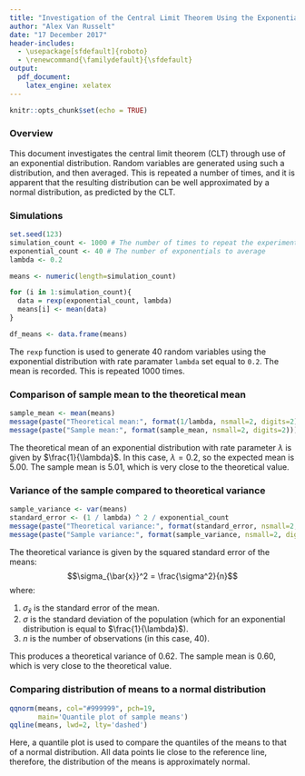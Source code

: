 ```yaml
---
title: "Investigation of the Central Limit Theorem Using the Exponential Distribution"
author: "Alex Van Russelt"
date: "17 December 2017"
header-includes:
  - \usepackage[sfdefault]{roboto}
  - \renewcommand{\familydefault}{\sfdefault}
output:
  pdf_document:
    latex_engine: xelatex
---
```


```r
knitr::opts_chunk$set(echo = TRUE)
```

### Overview
This document investigates the central limit theorem (CLT) through use of an exponential distribution. Random variables are generated using such a distribution, and then averaged. This is repeated a number of times, and it is apparent that the resulting distribution can be well approximated by a normal distribution, as predicted by the CLT.

### Simulations
```r
set.seed(123)
simulation_count <- 1000 # The number of times to repeat the experiment
exponential_count <- 40 # The number of exponentials to average
lambda <- 0.2

means <- numeric(length=simulation_count)

for (i in 1:simulation_count){
  data = rexp(exponential_count, lambda)
  means[i] <- mean(data)
}

df_means <- data.frame(means)
```

The `rexp` function is used to generate 40 random variables using the exponential distribution with rate paramater `lambda` set equal to `0.2`. The mean is recorded. This is repeated 1000 times.

### Comparison of sample mean to the theoretical mean
```r
sample_mean <- mean(means)
message(paste("Theoretical mean:", format(1/lambda, nsmall=2, digits=2)))
message(paste("Sample mean:", format(sample_mean, nsmall=2, digits=2)))
```

The theoretical mean of an exponential distribution with rate parameter $\lambda$ is given by $\frac{1}{\lambda}$. In this case, $\lambda=0.2$, so the expected mean is 5.00. The sample mean is 5.01, which is very close to the theoretical value.

### Variance of the sample compared to theoretical variance
```r
sample_variance <- var(means)
standard_error <- (1 / lambda) ^ 2 / exponential_count
message(paste("Theoretical variance:", format(standard_error, nsmall=2, digits=2)))
message(paste("Sample variance:", format(sample_variance, nsmall=2, digits=2)))
```

The theoretical variance is given by the squared standard error of the means:
$$\sigma_{\bar{x}}^2 = \frac{\sigma^2}{n}$$
where:

1. $\sigma_{\bar{x}}$ is the standard error of the mean.
2. $\sigma$ is the standard deviation of the population (which for an exponential distribution is equal to $\frac{1}{\lambda}$).
3. $n$ is the number of observations (in this case, 40).

This produces a theoretical variance of 0.62. The sample mean is 0.60, which is very close to the theoretical value.

### Comparing distribution of means to a normal distribution
```r
qqnorm(means, col="#999999", pch=19,
       main='Quantile plot of sample means')
qqline(means, lwd=2, lty='dashed')
```

Here, a quantile plot is used to compare the quantiles of the means to that of a normal distribution. All data points lie close to the reference line, therefore, the distribution of the means is approximately normal.
